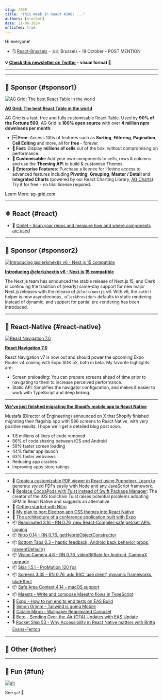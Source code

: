 ```yaml
---
slug: /208
title: "This Week In React #208: ..."
authors: [slorber]
date: 11-06-2024
unlisted: true
---
```


Hi everyone!

<Todo />

- 🗓️ [React-Brussels](https://www.react.brussels/?utm_source=thisweekinreact) - 🇧🇪 Brussels - 18 October - POST MENTION

<!-- truncate -->

**💡 [Check this newsletter on Twitter](https://slo.im/thread) - visual format 🎨**

---


<Support />

---

## 💸 Sponsor {#sponsor1}

[![AG Grid: The best React Table in the world](/emails/issues/208/aggrid.jpg)](https://www.ag-grid.com/react-table?utm_source=thisweekinreact&utm_medium=newsletter&utm_campaign=2024-email-3)

**[AG Grid: The best React Table in the world](https://www.ag-grid.com/react-table?utm_source=thisweekinreact&utm_medium=newsletter&utm_campaign=2024-email-3)**

AG Grid is a fast, free and fully customisable React Table. Used by **90% of the Fortune 500**, AG Grid is **100% open source** with over **4 million npm downloads per month**:

- 🆓 **Free:** Access 100s of features such as **Sorting**, **Filtering**, **Pagination**, **Cell Editing** and more, all for **free** - forever.
- **🚀 Fast:** Display **millions of cells** out of the box, without compromising on performance.
- **🎨 Customisable:** Add your own components to cells, rows & columns and use the **Theming API** to build & customise Themes.
- 🏢 **Enterprise Features:** Purchase a licence for lifetime access to advanced features including **Pivoting**, **Grouping**, **Master / Detail** and **Integrated Charts** (powered by our React Charting Library, [AG Charts](https://www.ag-grid.com/charts?utm_source=thisweekinreact&utm_medium=newsletter&utm_campaign=2024-email-1)). Try it for free - no trial license required.

Learn More: [ag-grid.com](https://www.ag-grid.com/react-table?utm_source=thisweekinreact&utm_medium=newsletter&utm_campaign=2024-email-1)

---

## ⚛️ React {#react}

<Todo />

- 💸 [Omlet – Scan your repos and measure how and where components are used](https://omlet.dev/?utm_campaign=partner_this-week-in-react_newsletter-quick-link-oct-2024)

<SubscribeFormEmbed placement="middle" />

---

## 💸 Sponsor {#sponsor2}

[![Introducing @clerk/nextjs v6 - Next.js 15 compatible](/emails/issues/208/clerk.jpg)](https://go.clerk.com/763LGC2)

**[Introducing @clerk/nextjs v6 - Next.js 15 compatible](https://go.clerk.com/763LGC2)**

The Next.js team has announced the stable release of Next.js 15, and Clerk is continuing the tradition of (nearly) same-day support for new major Next.js releases with the release of `@clerk/nextjs` v6. With v6, the `auth()` helper is now asynchronous, `<ClerkProvider>` defaults to static rendering instead of dynamic, and support for partial pre-rendering has been introduced.

---

## 📱 React-Native {#react-native}

[![React Navigation 7.0](/emails/issues/208/reactnavigation7.jpg)](https://reactnavigation.org/blog/2024/11/06/react-navigation-7.0/)

[**React Navigation 7.0**](https://reactnavigation.org/blog/2024/11/06/react-navigation-7.0/)

React Navigation v7 is now out and should power the upcoming Expo Router v4 coming with Expo SDK 52, both in beta. My favorite highlights are:

- Screen preloading: You can prepare screens ahead of time prior to navigating to them to increase perceived performance.
- Static API: Simplifies the navigator configuration, and makes it easier to work with TypeScript and deep linking.

---

[**We've just finished migrating the Shopify mobile app to React Native**](https://threadreaderapp.com/thread/1853619638141071573.html)

Mustafa (Director of Engineering) announced on X that Shopify finished migrating their flagship app with 586 screens to React Native, with very positive results. I hope we'll get a detailed blog post soon.

- 1.8 millions of lines of code removed
- 86% of code sharing between iOS and Android
- 59% faster screen loading
- 44% faster app launch
- 63% faster webviews
- Reducing app crashes
- Improving apps store ratings

---

- 💸 [Create a customizable PDF viewer in React using Puppeteer. Learn to generate styled PDFs easily with Node and any JavaScript framework.](https://apryse.com/blog/react/react-to-pdf?utm_source=thisweekinreact&utm_medium=newsletter&utm_campaign=1106)
- 💬 [Replace CocoaPods with Tuist instead of Swift Package Manager](https://github.com/react-native-community/discussions-and-proposals/issues/587#issuecomment-2457647318): The creator of the iOS toolchain Tuist raises potential problems adopting SPM in React Native and suggests an alternative.
- 📜 [Getting started with Nitro](https://www.renanmav.com/blog/getting-started-with-nitro)
- 📜 [My plan to port Electron app CSS themes into React Native](https://www.devas.life/my-plan-to-port-electron-app-css-themes-into-react-native/)
- 📜 [The architecture of a conference application built with Expo](https://expo.dev/blog/the-architecture-of-a-conference-application-built-with-expo)
- 📦 [Reanimated 3.16 \- RN 0.76, new React-Compiler-safe get/set APIs, logging](https://github.com/software-mansion/react-native-reanimated/releases/tag/3.16.0)
- 📦 [Nitro 0.14 \- RN 0.76, getHybridObjectConstructor](https://github.com/mrousavy/nitro/releases/tag/v0.14.0)
- 📦 [Bottom Tabs 0.3 \- haptic feedback, Android back behavior props, preventDefault()](https://github.com/okwasniewski/react-native-bottom-tabs/releases)
- 📦 [Vision Camera 4.6 \- RN 0.76, videoBitRate for Android, CameraX upgrade](https://github.com/mrousavy/react-native-vision-camera/releases/tag/v4.6.0)
- 📦 [Skia 1.5.1 \- ProMotion 120 fps](https://github.com/Shopify/react-native-skia/releases/tag/v1.5.1)
- 📦 [Screens 3.35 \- RN 0.76, add RSC ‘use client’, dynamic frameworks, blurEffect](https://github.com/software-mansion/react-native-screens/releases/tag/3.35.0)
- 📦 [Safe Area Context 4.14 \- macOS support](https://github.com/th3rdwave/react-native-safe-area-context/releases/tag/v4.13.0)
- 📦 [Maests \- Write and compose Maestro flows in TypeScript](https://github.com/shoma-mano/maests)
- 🎥 [Expo \- How to run end to end tests on EAS Build](https://www.youtube.com/watch?v=-o-bfIRrg9U)
- 🎥 [Simon Grimm \- Tailwind is going Mobile](https://www.youtube.com/watch?v=I_o17M30m5I)
- 🎥 [Catalin Miron \- Wallpaper Reanimated Carousel](https://www.youtube.com/watch?v=qaGRabISXwI)
- 🎥 [Beto \- Sending Over-the-Air (OTA) Updates with EAS Update](https://www.youtube.com/watch?v=DWpcD6bvTRA)
- 🎙️ [Rocket Ship 53 \- Why Accessibility in React Native matters with Britta Evans-Fenton](https://share.transistor.fm/s/ccfd5491)

---

## 🔀 Other {#other}

<Todo />

---

## 🤭 Fun {#fun}

<Todo />

[![alt](/emails/issues/122/meme.jpg)](https://twitter.com/TODOTODOTODOTODOTODOTODOTODOTODOTODOTODO)

See ya! 👋
